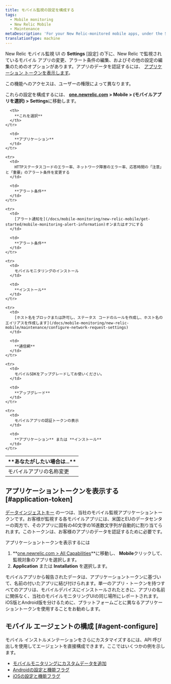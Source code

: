```yaml
---
title: モバイル監視の設定を構成する
tags:
  - Mobile monitoring
  - New Relic Mobile
  - Maintenance
metaDescription: 'For your New Relic-monitored mobile apps, under the Settings tab there are options for editing various settings.'
translationType: machine
---
```


New Relic モバイル監視 UI の **Settings** \[設定] の下に、New Relic で監視されているモバイル アプリの変更、アラート条件の編集、およびその他の設定の編集のためのオプションがあります。アプリのデータを認証するには、 [アプリケーション トークンを表示します](/docs/mobile-monitoring/new-relic-mobile/maintenance/configure-settings-for-mobile-monitoring/#application-token)。

<Callout variant="important">
  この機能へのアクセスは、ユーザーの権限によって異なります。
</Callout>

これらの設定を構成するには、 **[one.newrelic.com](https://one.newrelic.com/all-capabilities) > Mobile > (モバイルアプリを選択) > Settings**に移動します。

<table>
  <thead>
    <tr>
      <th width={350}>
        **あなたがしたい場合は...**
      </th>

      <th>
        **これを選択**
      </th>
    </tr>
  </thead>

  <tbody>
    <tr>
      <td>
        モバイルアプリの名称変更
      </td>

      <td>
        **アプリケーション**
      </td>
    </tr>

    <tr>
      <td>
        HTTPステータスコードのエラー率、ネットワーク障害のエラー率、応答時間の「注意」と「重要」のアラート条件を変更する
      </td>

      <td>
        **アラート条件**
      </td>
    </tr>

    <tr>
      <td>
        [アラート通知を](/docs/mobile-monitoring/new-relic-mobile/get-started/mobile-monitoring-alert-information)オンまたはオフにする
      </td>

      <td>
        **アラート条件**
      </td>
    </tr>

    <tr>
      <td>
        モバイルモニタリングのインストール
      </td>

      <td>
        **インストール**
      </td>
    </tr>

    <tr>
      <td>
        [ホスト名をブロックまたは許可し、ステータス コードのルールを作成し、ホスト名のエイリアスを作成します](/docs/mobile-monitoring/new-relic-mobile/maintenance/configure-network-request-settings)
      </td>

      <td>
        **通信網**
      </td>
    </tr>

    <tr>
      <td>
        モバイルSDKをアップグレードしてお使いください。
      </td>

      <td>
        **アップグレード**
      </td>
    </tr>

    <tr>
      <td>
        モバイルアプリの認証トークンの表示
      </td>

      <td>
        **アプリケーション** または **インストール**
      </td>
    </tr>
  </tbody>
</table>

## アプリケーショントークンを表示する [#application-token]

[データインジェストキー](/docs/apis/intro-apis/new-relic-api-keys) の一つは、当社のモバイル監視アプリケーショントークンです。お客様が監視する各モバイルアプリには、米国とEUのデータセンターの両方で、そのアプリに固有の40文字の16進数文字列が自動的に割り当てられます。このトークンは、お客様のアプリのデータを認証するために必要です。

アプリケーショントークンを表示するには

1. **[one.newrelic.com > All Capabilities](https://one.newrelic.com/all-capabilities)**に移動し、 **Mobile**クリックして、監視対象のアプリを選択します。
2. **Application** または **Installation** を選択します。

<Callout variant="tip">
  モバイルアプリから報告されたデータは、アプリケーショントークンに基づいて、名前の付いたアプリに結び付けられます。単一のアプリ・トークンを持つすべてのアプリは、モバイルデバイスにインストールされたときに、アプリの名前に関係なく、当社のモバイルモニタリングUIの同じ場所にレポートされます。iOS版とAndroid版を分けるために、プラットフォームごとに異なるアプリケーショントークンを使用することをお勧めします。
</Callout>

## モバイル エージェントの構成 [#agent-configure]

モバイル インストルメンテーションをさらにカスタマイズするには、API 呼び出しを使用してエージェントを直接構成できます。ここではいくつかの例を示します。

* [モバイルモニタリングにカスタムデータを追加](/docs/mobile-monitoring/new-relic-mobile/maintenance/add-custom-data-new-relic-mobile)
* [Androidの設定と機能フラグ](/docs/mobile-monitoring/new-relic-mobile-android/install-configure/android-agent-configuration-feature-flags)
* [iOSの設定と機能フラグ](/docs/mobile-monitoring/new-relic-mobile-ios/api-guides/ios-agent-configuration-feature-flags)